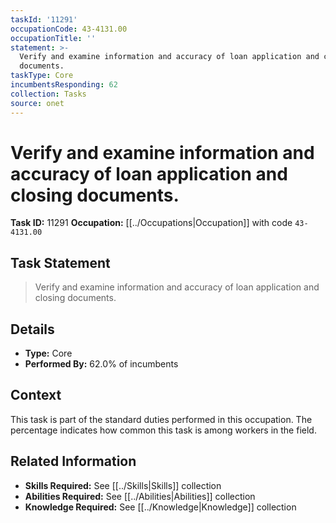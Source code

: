 ```yaml
---
taskId: '11291'
occupationCode: 43-4131.00
occupationTitle: ''
statement: >-
  Verify and examine information and accuracy of loan application and closing
  documents.
taskType: Core
incumbentsResponding: 62
collection: Tasks
source: onet
---
```

# Verify and examine information and accuracy of loan application and closing documents.

**Task ID:** 11291
**Occupation:** [[../Occupations|Occupation]] with code `43-4131.00`

## Task Statement

> Verify and examine information and accuracy of loan application and closing documents.

## Details

- **Type:** Core
- **Performed By:** 62.0% of incumbents

## Context

This task is part of the standard duties performed in this occupation. The percentage indicates how common this task is among workers in the field.

## Related Information

- **Skills Required:** See [[../Skills|Skills]] collection
- **Abilities Required:** See [[../Abilities|Abilities]] collection
- **Knowledge Required:** See [[../Knowledge|Knowledge]] collection
